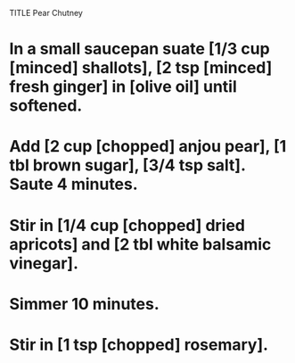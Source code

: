 TITLE Pear Chutney

# In a small saucepan suate [1/3 cup [minced] shallots], [2 tsp [minced] fresh ginger] in [olive oil] until softened.
# Add [2 cup [chopped] anjou pear], [1 tbl brown sugar], [3/4 tsp salt]. Saute 4 minutes. 
# Stir in [1/4 cup [chopped] dried apricots] and [2 tbl white balsamic vinegar].
# Simmer 10 minutes.
# Stir in [1 tsp [chopped] rosemary].